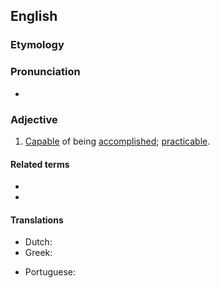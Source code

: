 ==English==

===Etymology===
{{suffix|en|accomplish|able}}

===Pronunciation===
* {{a|US}} {{IPA|en|/ə.ˈkɒm.plɪʃ.ə.bəl/}}

===Adjective===
{{en-adj}}

# [[capable|Capable]] of being [[accomplished]]; [[practicable]].

====Related terms====
* {{l|en|accomplish}}
* {{l|en|accomplished}}

====Translations====
{{trans-top|capable of being accomplished}}
* Dutch: {{t+|nl|haalbaar}}
* Greek: {{t+|el|εφικτός}}
{{trans-mid}}
* Portuguese: {{t+|pt|realizável}}
{{trans-bottom}}